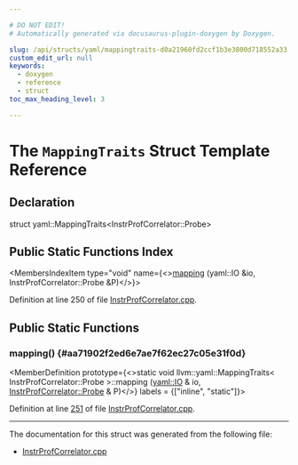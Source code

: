 ```yaml
---

# DO NOT EDIT!
# Automatically generated via docusaurus-plugin-doxygen by Doxygen.

slug: /api/structs/yaml/mappingtraits-d0a21960fd2ccf1b3e3800d718552a33
custom_edit_url: null
keywords:
  - doxygen
  - reference
  - struct
toc_max_heading_level: 3

---
```





# The `MappingTraits` Struct Template Reference

<DoxygenPage pluginConfig={pluginConfig}>



## Declaration

<CodeBlock>struct yaml::MappingTraits&lt;InstrProfCorrelator::Probe&gt;</CodeBlock>

## Public Static Functions Index

<MembersIndex>

<MembersIndexItem
  type="void"
  name={<><a href="#aa71902f2ed6e7ae7f62ec27c05e31f0d">mapping</a> (yaml::IO &amp;io, InstrProfCorrelator::Probe &amp;P)</>}>
</MembersIndexItem>

</MembersIndex>


Definition at line 250 of file <a href="/docs/api/files/lib/lib/profiledata/instrprofcorrelator-cpp">InstrProfCorrelator.cpp</a>.

<SectionDefinition>

## Public Static Functions

### mapping() {#aa71902f2ed6e7ae7f62ec27c05e31f0d}

<MemberDefinition
  prototype={<>static void llvm::yaml::MappingTraits&lt; InstrProfCorrelator::Probe &gt;::mapping (<a href="/docs/api/classes/llvm/yaml/io">yaml::IO</a> &amp; io, <a href="/docs/api/structs/llvm/instrprofcorrelator/probe">InstrProfCorrelator::Probe</a> &amp; P)</>}
  labels = {["inline", "static"]}>

Definition at line <a href="/docs/api/files/lib/lib/profiledata/instrprofcorrelator-cpp/#l00251">251</a> of file <a href="/docs/api/files/lib/lib/profiledata/instrprofcorrelator-cpp">InstrProfCorrelator.cpp</a>.
</MemberDefinition>

</SectionDefinition>

<hr/>

The documentation for this struct was generated from the following file:

<ul>
<li><a href="/docs/api/files/lib/lib/profiledata/instrprofcorrelator-cpp">InstrProfCorrelator.cpp</a></li>
</ul>

</DoxygenPage>
